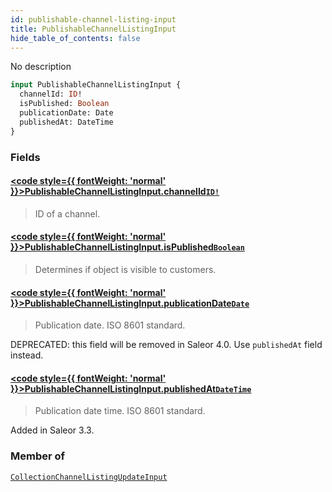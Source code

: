 ```yaml
---
id: publishable-channel-listing-input
title: PublishableChannelListingInput
hide_table_of_contents: false
---
```








No description

```graphql
input PublishableChannelListingInput {
  channelId: ID!
  isPublished: Boolean
  publicationDate: Date
  publishedAt: DateTime
}
```


### Fields

#### [<code style={{ fontWeight: 'normal' }}>PublishableChannelListingInput.<b>channelId</b></code>](#)<Bullet />[`ID!`](../../../developer/api-reference/scalars/id) <Badge class="secondary" text="non-null"/> <Badge class="secondary" text="scalar"/>
> ID of a channel.
> 

#### [<code style={{ fontWeight: 'normal' }}>PublishableChannelListingInput.<b>isPublished</b></code>](#)<Bullet />[`Boolean`](../../../developer/api-reference/scalars/boolean) <Badge class="secondary" text="scalar"/>
> Determines if object is visible to customers.
> 

#### [<code style={{ fontWeight: 'normal' }}>PublishableChannelListingInput.<b>publicationDate</b></code>](#)<Bullet />[`Date`](../../../developer/api-reference/scalars/date) <Badge class="secondary" text="scalar"/>
> Publication date. ISO 8601 standard. 

DEPRECATED: this field will be removed in Saleor 4.0. Use `publishedAt` field instead.
> 

#### [<code style={{ fontWeight: 'normal' }}>PublishableChannelListingInput.<b>publishedAt</b></code>](#)<Bullet />[`DateTime`](../../../developer/api-reference/scalars/date-time) <Badge class="secondary" text="scalar"/>
> Publication date time. ISO 8601 standard.

Added in Saleor 3.3.
> 



### Member of

[`CollectionChannelListingUpdateInput`](../../../developer/api-reference/inputs/collection-channel-listing-update-input)  <Badge class="secondary" text="input"/>



